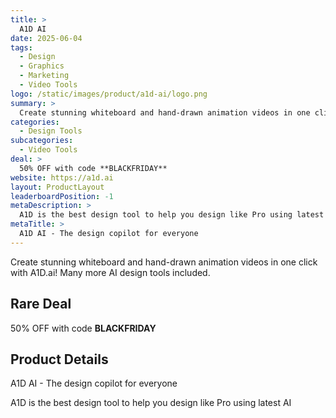 ```yaml
---
title: >
  A1D AI
date: 2025-06-04
tags:
  - Design
  - Graphics
  - Marketing
  - Video Tools
logo: /static/images/product/a1d-ai/logo.png
summary: >
  Create stunning whiteboard and hand-drawn animation videos in one click with A1D.ai! Many more AI design tools included.
categories:
  - Design Tools
subcategories:
  - Video Tools
deal: >
  50% OFF with code **BLACKFRIDAY**
website: https://a1d.ai
layout: ProductLayout
leaderboardPosition: -1
metaDescription: >
  A1D is the best design tool to help you design like Pro using latest AI
metaTitle: >
  A1D AI - The design copilot for everyone
---
```

Create stunning whiteboard and hand-drawn animation videos in one click with A1D.ai! Many more AI design tools included.

## Rare Deal

50% OFF with code **BLACKFRIDAY**

## Product Details

A1D AI - The design copilot for everyone

A1D is the best design tool to help you design like Pro using latest AI
